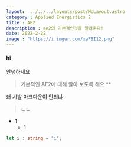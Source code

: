 ```yaml
---
layout:  ../../../layouts/post/McLayout.astro
category : Applied Energistics 2
title : AE2
description : ae2의 기본적인것을 알려준다!
date: 2022-2-22
image : "https://i.imgur.com/xaP8I12.png"
---
```


#### hi

안녕하세요

> 기본적인 AE2에 대해 알아 보도록 해요 **

왜 시발 마크다운이 안되냐

> ㄴㄴ

- 1
    - 1
```ts
let i : string = "i";
```